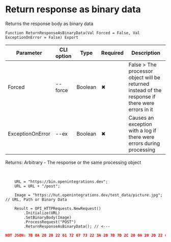 ﻿---
sidebar_position: 3
description: Return response as binary data and other functions to work with HTTP-client in the Open Integration Package, a free open-source integration library for 1C:Enterprise 8, OneScript and CLI
keywords: [1C, 1С, 1С:Enterprise, 1С:Enterprise 8.3, API, Integration, Services, Exchange, OneScript, CLI, HTTP-client]
---


# Return response as binary data
 Returns the response body as binary data



`Function ReturnResponseAsBinaryData(Val Forced = False, Val ExceptionOnError = False) Export`

  | Parameter | CLI option | Type | Required | Description |
  |-|-|-|-|-|
  | Forced | --force | Boolean | &#x2716; | False > The processor object will be returned instead of the response if there were errors in it |
  | ExceptionOnError | --ex | Boolean | &#x2716; | Causes an exception with a log if there were errors during processing |

  
  Returns:  Arbitrary - The response or the same processing object

<br/>



```bsl title="1C:Enterprise/OneScript code example"
    URL = "https://bin.openintegrations.dev";
    URL = URL + "/post";

    Image = "https://hut.openintegrations.dev/test_data/picture.jpg"; // URL, Path or Binary Data

    Result = OPI_HTTPRequests.NewRequest()
        .Initialize(URL)
        .SetBinaryBody(Image)
        .ProcessRequest("POST")
        .ReturnResponseAsBinaryData(); // <---
```
 



```json title="Result"
NOT JSON: 7B 0A 20 20 22 61 72 67 73 22 3A 20 7B 7D 2C 20 0A 20 20 22 64 61 74 61 22 3A 20 22 64 61 74 61 3A 61 70 70 6C 69 63 61 74 69 6F 6E 2F 6F 63 74 65 74 2D 73 74 72 65 61 6D 3B 62 61 73 65 36 34…
```
